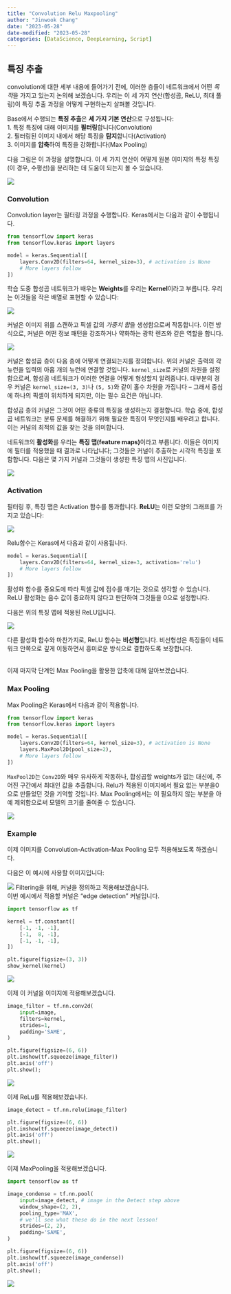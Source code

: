 ```yaml
---
title: "Convolution Relu Maxpooling"
author: "Jinwook Chang"
date: "2023-05-28"
date-modified: "2023-05-28"
categories: [DataScience, DeepLearning, Script]
---
```


## 특징 추출

convolution에 대한 세부 내용에 들어가기 전에, 이러한 층들이 네트워크에서 어떤 *목적*을 가지고 있는지 논의해 보겠습니다. 우리는 이 세 가지 연산(합성곱, ReLU, 최대 풀링)이 특징 추출 과정을 어떻게 구현하는지 살펴볼 것입니다.

Base에서 수행되는 **특징 추출**은 **세 가지 기본 연산**으로 구성됩니다:\
1. 특정 특징에 대해 이미지를 **필터링**합니다(Convolution)\
2. 필터링된 이미지 내에서 해당 특징을 **탐지**합니다(Activation)\
3. 이미지를 **압축**하여 특징을 강화합니다(Max Pooling)

다음 그림은 이 과정을 설명합니다. 이 세 가지 연산이 어떻게 원본 이미지의 특정 특징(이 경우, 수평선)을 분리하는 데 도움이 되는지 볼 수 있습니다.

![](IYO9lqp.png)

### Convolution

Convolution layer는 필터링 과정을 수행합니다. Keras에서는 다음과 같이 수행됩니다.

``` python
from tensorflow import keras
from tensorflow.keras import layers

model = keras.Sequential([
    layers.Conv2D(filters=64, kernel_size=3), # activation is None
    # More layers follow
])
```

학습 도중 합성곱 네트워크가 배우는 **Weights**를 우리는 **Kernel**이라고 부릅니다. 우리는 이것들을 작은 배열로 표현할 수 있습니다:

![](uJfD9r9.png)

커널은 이미지 위를 스캔하고 픽셀 값의 *가중치 합*을 생성함으로써 작동합니다. 이런 방식으로, 커널은 어떤 정보 패턴을 강조하거나 약화하는 광학 렌즈와 같은 역할을 합니다.

![](j3lk26U.png)

커널은 합성곱 층이 다음 층에 어떻게 연결되는지를 정의합니다. 위의 커널은 출력의 각 뉴런을 입력의 아홉 개의 뉴런에 연결할 것입니다. `kernel_size`로 커널의 차원을 설정함으로써, 합성곱 네트워크가 이러한 연결을 어떻게 형성할지 알려줍니다. 대부분의 경우 커널은 `kernel_size=(3, 3)`나 `(5, 5)`와 같이 홀수 차원을 가집니다 -- 그래서 중심에 하나의 픽셀이 위치하게 되지만, 이는 필수 요건은 아닙니다.

합성곱 층의 커널은 그것이 어떤 종류의 특징을 생성하는지 결정합니다. 학습 중에, 합성곱 네트워크는 분류 문제를 해결하기 위해 필요한 특징이 무엇인지를 배우려고 합니다. 이는 커널의 최적의 값을 찾는 것을 의미합니다.

네트워크의 **활성화**를 우리는 **특징 맵(feature maps)**이라고 부릅니다. 이들은 이미지에 필터를 적용했을 때 결과로 나타납니다; 그것들은 커널이 추출하는 시각적 특징을 포함합니다. 다음은 몇 가지 커널과 그것들이 생성한 특징 맵의 사진입니다.

![](JxBwchH.png)

### Activation

필터링 후, 특징 맵은 Activation 함수를 통과합니다. **ReLU**는 이런 모양의 그래프를 가지고 있습니다:

![](DxGJuTH.png)

Relu함수는 Keras에서 다음과 같이 사용됩니다.

``` python
model = keras.Sequential([
    layers.Conv2D(filters=64, kernel_size=3, activation='relu')
    # More layers follow
])
```

활성화 함수를 중요도에 따라 픽셀 값에 점수를 매기는 것으로 생각할 수 있습니다. ReLU 활성화는 음수 값이 중요하지 않다고 판단하여 그것들을 0으로 설정합니다.

다음은 위의 특징 맵에 적용된 ReLU입니다.

![](dKtwzPY.png)

다른 활성화 함수와 마찬가지로, ReLU 함수는 **비선형**입니다. 비선형성은 특징들이 네트워크 안쪽으로 깊게 이동하면서 흥미로운 방식으로 결합하도록 보장합니다.

\
이제 마지막 단계인 Max Pooling을 활용한 압축에 대해 알아보겠습니다.

### Max Pooling

Max Pooling은 Keras에서 다음과 같이 적용합니다.

``` python
from tensorflow import keras
from tensorflow.keras import layers

model = keras.Sequential([
    layers.Conv2D(filters=64, kernel_size=3), # activation is None
    layers.MaxPool2D(pool_size=2),
    # More layers follow
])
```

`MaxPool2D`는 `Conv2D`와 매우 유사하게 작동하나, 합성곱할 weights가 없는 대신에, 주어진 구간에서 최대인 값을 추출합니다. Relu가 적용된 이미지에서 필요 없는 부분을0으로 만들었던 것을 기억할 것입니다. Max Pooling에서는 이 필요하지 않는 부분을 아예 제외함으로써 모델의 크기를 줄여줄 수 있습니다.

![](hK5U2cd.png)

### Example

이제 이미지를 Convolution-Activation-Max Pooling 모두 적용해보도록 하겠습니다.

다음은 이 예시에 사용할 이미지입니다:

![](example.png) Filtering을 위해, 커널을 정의하고 적용해보겠습니다.\
이번 예시에서 적용할 커널은 "edge detection" 커널입니다.

``` python
import tensorflow as tf

kernel = tf.constant([
    [-1, -1, -1],
    [-1,  8, -1],
    [-1, -1, -1],
])

plt.figure(figsize=(3, 3))
show_kernel(kernel)
```

![](kernel.png)

이제 이 커널을 이미지에 적용해보겠습니다.

``` python
image_filter = tf.nn.conv2d(
    input=image,
    filters=kernel,
    strides=1,
    padding='SAME',
)

plt.figure(figsize=(6, 6))
plt.imshow(tf.squeeze(image_filter))
plt.axis('off')
plt.show();
```

![](kernel-apply.png)

이제 ReLu를 적용해보겠습니다.

``` python
image_detect = tf.nn.relu(image_filter)

plt.figure(figsize=(6, 6))
plt.imshow(tf.squeeze(image_detect))
plt.axis('off')
plt.show();
```

![](relu-apply.png)

이제 MaxPooling을 적용해보겠습니다.

``` python
import tensorflow as tf

image_condense = tf.nn.pool(
    input=image_detect, # image in the Detect step above
    window_shape=(2, 2),
    pooling_type='MAX',
    # we'll see what these do in the next lesson!
    strides=(2, 2),
    padding='SAME',
)

plt.figure(figsize=(6, 6))
plt.imshow(tf.squeeze(image_condense))
plt.axis('off')
plt.show();
```

![](maxpool-apply.png)
